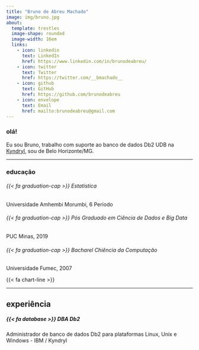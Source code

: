 ```yaml
---
title: "Bruno de Abreu Machado"
image: img/bruno.jpg
about: 
  template: trestles
  image-shape: rounded
  image-width: 16em
  links:
    - icon: linkedin 
      text: LinkedIn
      href: https://www.linkedin.com/in/brunodeabreu/
    - icon: twitter 
      text: Twitter
      href: https://twitter.com/__bmachado__
    - icon: github 
      text: GitHub
      href: https://github.com/brunodeabreu
    - icon: envelope 
      text: Email
      href: mailto:brunodeabreu@gmail.com
---
```


### olá!    

Eu sou Bruno, trabalho com suporte ao banco de dados Db2 UDB  na [Kyndryl](https://www.kyndryl.com/us/en), sou de Belo Horizonte/MG.


-----------------------------------------------------------------------------------------------------------------------------------

### educação

###### {{< fa graduation-cap >}}  Estatística
Universidade Amhembi Morumbi, 6 Período

###### {{< fa graduation-cap >}} Pós Graduado em Ciência de Dados e Big Data
PUC Minas, 2019

###### {{< fa graduation-cap >}}	Bacharel Chiência da Computação
Universidade Fumec, 2007


{{< fa chart-line >}} 


-----------------------------------------------------------------------------------------------------------------------------------

## experiência


##### {{< fa database >}}	DBA Db2
Administrador de banco de dados Db2 para plataformas Linux, Unix e Windows - IBM / Kyndryl


